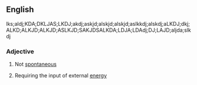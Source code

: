 ==English==
;lks;aldj;KDA;DKLJAS;LKDJ;akdj;askjd;alskjd;alskjd;aslkkdj;alskdj;aLKDJ;dkj;ALKD;ALKJD;ALKJD;ASLKJD;SAKJDSALKDA;LDJA;LDAdj;DJ;LAJD;aljda;slkdj



===Adjective===
{{en-adj}}

# Not [[spontaneous]]
#{{chemistry|of a reaction}} Requiring the input of external [[energy]]